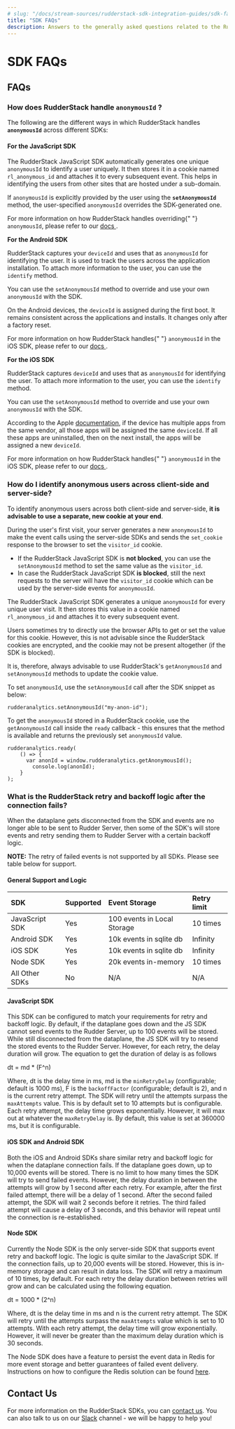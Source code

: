 ```yaml
---
# slug: "/docs/stream-sources/rudderstack-sdk-integration-guides/sdk-faqs"
title: "SDK FAQs"
description: Answers to the generally asked questions related to the RudderStack SDKs
---
```


# SDK FAQs

## FAQs

### How does RudderStack handle **`anonymousId` ?**

The following are the different ways in which RudderStack handles **`anonymousId`** across different SDKs:

#### **For the JavaScript SDK**

The RudderStack JavaScript SDK automatically generates one unique `anonymousId` to identify a user uniquely. It then stores it in a cookie named `rl_anonymous_id` and attaches it to every subsequent event. This helps in identifying the users from other sites that are hosted under a sub-domain.

<div class="infoBlock">

If <code class="inline-code">anonymousId</code> is explicitly provided by the user using the <strong><code class="inline-code">setAnonymousId</code></strong> method, the user-specified <code class="inline-code">anonymousId</code> overrides the SDK-generated one.

</div>

<div class="successBlock">

  For more information on how RudderStack handles overriding{" "}
  <code class="inline-code">anonymousId</code>, please refer to our
  <a href="../rudderstack-sdk-integration-guides/rudderstack-javascript-sdk#3-2-2-overriding-anonymousid-in-the-options-parameter">
    docs
  </a>.
</div>

**For the Android SDK**

RudderStack captures your `deviceId` and uses that as `anonymousId` for identifying the user. It is used to track the users across the application installation. To attach more information to the user, you can use the `identify` method.

You can use the `setAnonymousId` method to override and use your own `anonymousId` with the SDK.

<div class="infoBlock">

On the Android devices, the <code class="inline-code">deviceId</code> is assigned during the first boot. It remains consistent across the applications and installs. It changes only after a factory reset.

</div>

<div class="successBlock">

  For more information on how RudderStack handles{" "}
  <code class="inline-code">anonymousId</code> in the iOS SDK, please refer to
  our
  <a href="../rudderstack-sdk-integration-guides/rudderstack-android-sdk#anonymous-id">
    docs
  </a>.
</div>

**For the iOS SDK**

RudderStack captures `deviceId` and uses that as `anonymousId` for identifying the user. To attach more information to the user, you can use the `identify` method.

You can use the `setAnonymousId` method to override and use your own `anonymousId` with the SDK.

<div class="infoBlock">

According to the Apple <a href="https://developer.apple.com/documentation/uikit/uidevice/1620059-identifierforvendor">documentation</a>, if the device has multiple apps from the same vendor, all those apps will be assigned the same <code class="inline-code">deviceId</code>. If all these apps are uninstalled, then on the next install, the apps will be assigned a new <code class="inline-code">deviceId</code>.

</div>

<div class="successBlock">

  For more information on how RudderStack handles{" "}
  <code class="inline-code">anonymousId</code> in the iOS SDK, please refer to
  our
  <a href="../rudderstack-sdk-integration-guides/rudderstack-ios-sdk#anonymous-id">
    docs
  </a>.
</div>

### How do I identify anonymous users across client-side and server-side?

To identify anonymous users across both client-side and server-side, **it is advisable to use a separate, new cookie at your end**.

During the user's first visit, your server generates a new `anonymousId` to make the event calls using the server-side SDKs and sends the `set_cookie` response to the browser to set the `visitor_id` cookie.

- If the RudderStack JavaScript SDK is **not blocked**, you can use the `setAnonymousId` method to set the same value as the `visitor_id`.
- In case the RudderStack JavaScript SDK **is blocked**, still the next requests to the server will have the `visitor_id` cookie which can be used by the server-side events for `anonymousId`.

<div class="infoBlock">

The RudderStack JavaScript SDK generates a unique <code class="inline-code">anonymousId</code> for every unique user visit. It then stores this value in a cookie named <code class="inline-code">rl_anonymous_id</code> and attaches it to every subsequent event.

Users sometimes try to directly use the browser APIs to get or set the value for this cookie. However, this is not advisable since the RudderStack cookies are encrypted, and the cookie may not be present altogether (if the SDK is blocked).

It is, therefore, always advisable to use RudderStack's <code class="inline-code">getAnonymousId</code> and <code class="inline-code">setAnonymousId</code> methods to update the cookie value.

</div>

To set `anonymousId`, use the `setAnonymousId` call after the SDK snippet as below:

```text
rudderanalytics.setAnonymousId("my-anon-id");
```

To get the `anonymousId` stored in a RudderStack cookie, use the `getAnonymousId` call inside the `ready` callback - this ensures that the method is available and returns the previously set `anonymousId` value.

```text
rudderanalytics.ready(
	() => {
	  var anonId = window.rudderanalytics.getAnonymousId();
		console.log(anonId);
	}
);
```

### What is the RudderStack retry and backoff logic after the connection fails?

When the dataplane gets disconnected from the SDK and events are no longer able to be sent to Rudder Server, then some of the SDK's will store events and retry sending them to Rudder Server with a certain backoff logic.

<div class="warningBlock">

<strong>NOTE:</strong> The retry of failed events is not supported by all SDKs. Please see table below for support.

</div>

#### General Support and Logic

| SDK            | Supported | Event Storage               | Retry limit |
| :------------- | :-------- | :-------------------------- | :---------- |
| JavaScript SDK | Yes       | 100 events in Local Storage | 10 times    |
| Android SDK    | Yes       | 10k events in sqlite db     | Infinity    |
| iOS SDK        | Yes       | 10k events in sqlite db     | Infinity    |
| Node SDK       | Yes       | 20k events in-memory        | 10 times    |
| All Other SDKs | No        | N/A                         | N/A         |

#### JavaScript SDK

This SDK can be configured to match your requirements for retry and backoff logic. By default, if the dataplane goes down and the JS SDK cannot send events to the Rudder Server, up to 100 events will be stored. While still disconnected from the dataplane, the JS SDK will try to resend the stored events to the Rudder Server. However, for each retry, the delay duration will grow. The equation to get the duration of delay is as follows


<BlockMath>dt = md * (F^n)</BlockMath>


Where, <InlineMath>dt</InlineMath> is the delay time in ms, <InlineMath>md</InlineMath> is the `minRetryDelay` \(configurable; default is 1000 ms\), <InlineMath>F</InlineMath> is the `backoffFactor` \(configurable; default is 2\), and <InlineMath>n</InlineMath> is the current retry attempt. The SDK will retry until the attempts surpass the `maxAttempts` value. This is by default set to 10 attempts but is configurable. Each retry attempt, the delay time grows exponentially. However, it will max out at whatever the `maxRetryDelay` is. By default, this value is set at 360000 ms, but it is configurable.

#### iOS SDK and Android SDK

Both the iOS and Android SDKs share similar retry and backoff logic for when the dataplane connection fails. If the dataplane goes down, up to 10,000 events will be stored. There is no limit to how many times the SDK will try to send failed events. However, the delay duration in between the attempts will grow by 1 second after each retry. For example, after the first failed attempt, there will be a delay of 1 second. After the second failed attempt, the SDK will wait 2 seconds before it retries. The third failed attempt will cause a delay of 3 seconds, and this behavior will repeat until the connection is re-established.

#### Node SDK

Currently the Node SDK is the only server-side SDK that supports event retry and backoff logic. The logic is quite similar to the JavaScript SDK. If the connection fails, up to 20,000 events will be stored. However, this is in-memory storage and can result in data loss. The SDK will retry a maximum of 10 times, by default. For each retry the delay duration between retries will grow and can be calculated using the following equation.

<BlockMath>dt = 1000 * (2^n)</BlockMath>

Where, <InlineMath>dt</InlineMath> is the delay time in ms and <InlineMath>n</InlineMath> is the current retry attempt. The SDK will retry until the attempts surpass the `maxAttempts` value which is set to 10 attempts. With each retry attempt, the delay time will grow exponentially. However, it will never be greater than the maximum delay duration which is 30 seconds.

<div class="infoBlock">

The Node SDK does have a feature to persist the event data in Redis for more event storage and better guarantees of failed event delivery. Instructions on how to configure the Redis solution can be found <a href="../../stream-sources/rudderstack-sdk-integration-guides/rudderstack-node-sdk#data-persistence-in-node-js-sdk">here</a>.

</div>

## Contact Us

For more information on the RudderStack SDKs, you can [contact us](mailto:%20docs@rudderstack.com). You can also talk to us on our [Slack](https://rudderstack.com/join-rudderstack-slack-community) channel - we will be happy to help you!
